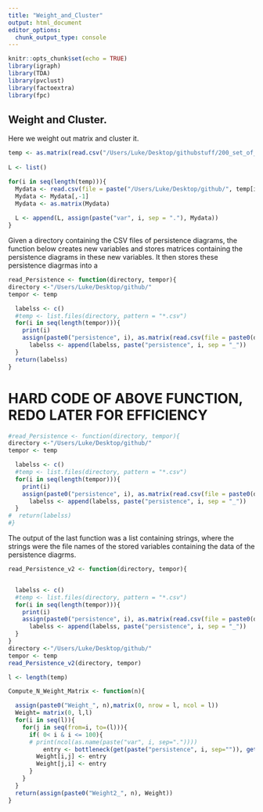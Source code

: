 ```yaml
---
title: "Weight_and_Cluster"
output: html_document
editor_options: 
  chunk_output_type: console
---
```


```r
knitr::opts_chunk$set(echo = TRUE)
library(igraph)
library(TDA)
library(pvclust)
library(factoextra)
library(fpc)
```

## Weight and Cluster.
Here we weight out matrix and cluster it.

```r

temp <- as.matrix(read.csv("/Users/Luke/Desktop/githubstuff/200_set_of_Norm_AF_Rand.csv"))
                   
L <- list()

for(i in seq(length(temp))){
  Mydata <- read.csv(file = paste("/Users/Luke/Desktop/github/", temp[i], sep = ""), header = T)
  Mydata <- Mydata[,-1]
  Mydata <- as.matrix(Mydata)
  
  L <- append(L, assign(paste("var", i, sep = "."), Mydata))
}
```


Given a directory containing the CSV files of persistence diagrams, the function below creates new variables and stores matrices containing the persistence diagrams in these new variables. It then stores these persistence diagrmas into a 
```r
read_Persistence <- function(directory, tempor){
directory <-"/Users/Luke/Desktop/github/"
tempor <- temp

  labelss <- c()
  #temp <- list.files(directory, pattern = "*.csv")
  for(i in seq(length(tempor))){
    print(i)
    assign(paste0("persistence", i), as.matrix(read.csv(file = paste0(directory, tempor[i], ".csv")), header = T)) # Not recording properly in function, but will outside a function
      labelss <- append(labelss, paste("persistence", i, sep = "_"))
  }
  return(labelss)
}
```


# HARD CODE OF ABOVE FUNCTION, REDO LATER FOR EFFICIENCY
```r
#read_Persistence <- function(directory, tempor){
directory <-"/Users/Luke/Desktop/github/"
tempor <- temp

  labelss <- c()
  #temp <- list.files(directory, pattern = "*.csv")
  for(i in seq(length(tempor))){
    print(i)
    assign(paste0("persistence", i), as.matrix(read.csv(file = paste0(directory, tempor[i], ".csv")), header = T)[,-1])
      labelss <- append(labelss, paste("persistence", i, sep = "_"))
  }
#  return(labelss)
#}
```

The output of the last function was a list containing strings, where the strings were the file names of the stored variables containing the data of the persistence diagrms.

```r
read_Persistence_v2 <- function(directory, tempor){


  labelss <- c()
  #temp <- list.files(directory, pattern = "*.csv")
  for(i in seq(length(tempor))){
    print(i)
    assign(paste0("persistence", i), as.matrix(read.csv(file = paste0(directory, tempor[i], ".csv")), header = T))
      labelss <- append(labelss, paste("persistence", i, sep = "_"))
  }
}
directory <-"/Users/Luke/Desktop/github/"
tempor <- temp
read_Persistence_v2(directory, tempor)
```

```r
l <- length(temp)

Compute_N_Weight_Matrix <- function(n){

  assign(paste0("Weight_", n),matrix(0, nrow = l, ncol = l))
  Weight= matrix(0, l,l)
  for(i in seq(l)){
    for(j in seq(from=i, to=(l))){
      if( 0< i & i <= 100){
      # print(ncol(as.name(paste("var", i, sep="."))))
          entry <- bottleneck(get(paste("persistence", i, sep="")), get(paste("persistence", j, sep="")), dimension = n)
        Weight[i,j] <- entry
        Weight[j,i] <- entry
      }
    }
  }
  return(assign(paste0("Weight2_", n), Weight))
}
```

